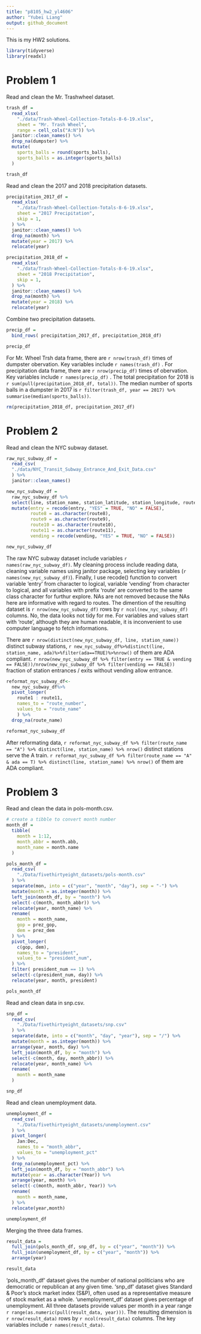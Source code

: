 ```yaml
---
title: "p8105_hw2_yl4606"
author: "Yubei Liang"
output: github_document
---
```


This is my HW2 solutions.

```r
library(tidyverse)
library(readxl)
```


# Problem 1

Read and clean the Mr. Trashwheel dataset.

```r
trash_df = 
  read_xlsx(
    "./data/Trash-Wheel-Collection-Totals-8-6-19.xlsx",
    sheet = "Mr. Trash Wheel",
    range = cell_cols("A:N")) %>%
  janitor::clean_names() %>%
  drop_na(dumpster) %>%
  mutate(
    sports_balls = round(sports_balls),
    sports_balls = as.integer(sports_balls)
  )

trash_df
```

Read and clean the 2017 and 2018 precipitation datasets.

```r
precipitation_2017_df = 
  read_xlsx(
    "./data/Trash-Wheel-Collection-Totals-8-6-19.xlsx",
    sheet = "2017 Precipitation",
    skip = 1,
  ) %>%
  janitor::clean_names() %>%
  drop_na(month) %>%
  mutate(year = 2017) %>%
  relocate(year)

precipitation_2018_df = 
  read_xlsx(
    "./data/Trash-Wheel-Collection-Totals-8-6-19.xlsx",
    sheet = "2018 Precipitation",
    skip = 1,
  ) %>%
  janitor::clean_names() %>%
  drop_na(month) %>%
  mutate(year = 2018) %>%
  relocate(year)
```

Combine two precipitation datasets.

```r
precip_df = 
  bind_rows( precipitation_2017_df, precipitation_2018_df)

precip_df
```

For Mr. Wheel Trsh data frame, there are `r nrow(trash_df)` times of dumpster obervation. Key variables include `r names(trash_df)` . For precipitation data frame, there are `r nrow(precip_df)` times of obervation. Key variables include `r names(precip_df)` . The total precipitation for 2018 is `r sum(pull(precipitation_2018_df, total))`. The median number of sports balls in a dumpster in 2017 is `r filter(trash_df, year == 2017) %>% summarise(median(sports_balls))`.

```r
rm(precipitation_2018_df, precipitation_2017_df)
```



# Problem 2

Read and clean the NYC subway dataset.

```r
raw_nyc_subway_df = 
  read_csv(
  "./data/NYC_Transit_Subway_Entrance_And_Exit_Data.csv"
  ) %>%
  janitor::clean_names() 

new_nyc_subway_df = 
  raw_nyc_subway_df %>%
  select(line, station_name, station_latitude, station_longitude, route1:route11, entrance_type, entry, vending, ada) %>%
  mutate(entry = recode(entry, "YES" = TRUE, "NO" = FALSE),
         route8 = as.character(route8),
         route9 = as.character(route9),
         route10 = as.character(route10),
         route11 = as.character(route11),
         vending = recode(vending, "YES" = TRUE, "NO" = FALSE))

new_nyc_subway_df
```

The raw NYC subway dataset include variables `r names(raw_nyc_subway_df)`. My cleaning process include reading data, cleaning variable names using janitor package, selecting key variables (`r names(new_nyc_subway_df)`). Finally, I use recode() function to convert variable 'entry' from character to logical, variable 'vending' from character to logical, and all variables with prefix 'route' are converted to the same class character for furthur explore. NAs are not removed because the NAs here are informative with regard to routes. The dimention of the resulting dataset is `r nrow(new_nyc_subway_df)` rows by `r ncol(new_nyc_subway_df)` columns. No, the data looks not tidy for me. For variables and values start with 'route', although they are human readable, it is inconvenient to use computer language to fetch informations. 

There are `r nrow(distinct(new_nyc_subway_df, line, station_name))` distinct subway stations, `r new_nyc_subway_df%>%distinct(line, station_name, ada)%>%filter(ada==TRUE)%>%nrow()` of them are ADA compliant. `r nrow(new_nyc_subway_df %>% filter(entry == TRUE & vending == FALSE))/nrow(new_nyc_subway_df %>% filter(vending == FALSE))` fraction of station entrances / exits without vending allow entrance.


```r
reformat_nyc_subway_df<-
  new_nyc_subway_df%>%
  pivot_longer(
    route1 : route11,
    names_to = "route_number",
    values_to = "route_name"
    ) %>%
  drop_na(route_name)

reformat_nyc_subway_df
```

After reformating data, `r reformat_nyc_subway_df %>% filter(route_name == "A") %>% distinct(line, station_name) %>% nrow()` distinct stations serve the A train. `r reformat_nyc_subway_df %>% filter(route_name == "A" & ada == T) %>% distinct(line, station_name) %>% nrow()` of them are ADA compliant.



# Problem 3

Read and clean the data in pols-month.csv.

```r
# create a tibble to convert month number
month_df = 
  tibble(
    month = 1:12,
    month_abbr = month.abb,
    month_name = month.name
  )

pols_month_df = 
  read_csv(
    "./Data/fivethirtyeight_datasets/pols-month.csv"
  ) %>% 
  separate(mon, into = c("year", "month", "day"), sep = "-") %>% 
  mutate(month = as.integer(month)) %>% 
  left_join(month_df, by = "month") %>% 
  select(-c(month, month_abbr)) %>% 
  relocate(year, month_name) %>% 
  rename(
    month = month_name,
    gop = prez_gop,
    dem = prez_dem
  ) %>% 
  pivot_longer(
    c(gop, dem),
    names_to = "president",
    values_to = "president_num",
  ) %>%
  filter( president_num == 1) %>% 
  select(-c(president_num, day)) %>% 
  relocate(year, month, president)

pols_month_df
```


Read and clean data in snp.csv.

```r
snp_df =
  read_csv(
    "./Data/fivethirtyeight_datasets/snp.csv"
  ) %>% 
  separate(date, into = c("month", "day", "year"), sep = "/") %>% 
  mutate(month = as.integer(month)) %>%
  arrange(year, month, day) %>% 
  left_join(month_df, by = "month") %>% 
  select(-c(month, day, month_abbr)) %>% 
  relocate(year, month_name) %>% 
  rename(
    month = month_name
  ) 

snp_df
```


Read and clean unemployment data.

```r
unemployment_df = 
  read_csv(
    "./Data/fivethirtyeight_datasets/unemployment.csv"
  ) %>% 
  pivot_longer(
    Jan:Dec,
    names_to = "month_abbr",
    values_to = "unemployment_pct"
  ) %>% 
  drop_na(unemployment_pct) %>% 
  left_join(month_df, by = "month_abbr") %>% 
  mutate(year = as.character(Year)) %>% 
  arrange(year, month) %>% 
  select(-c(month, month_abbr, Year)) %>% 
  rename(
    month = month_name,
  ) %>% 
  relocate(year,month)

unemployment_df
```


Merging the three data frames.

```r
result_data = 
  full_join(pols_month_df, snp_df, by = c("year", "month")) %>% 
  full_join(unemployment_df, by = c("year", "month")) %>% 
  arrange(year)

result_data
```

'pols_month_df' dataset gives the number of national politicians who are democratic or republican at any given time. 'snp_df' dataset gives Standard & Poor’s stock market index (S&P), often used as a representative measure of stock market as a whole. 'unemployment_df' dataset gives percentage of unemployment. All three datasets provide values per month in a year range `r range(as.numeric(pull(result_data, year)))`. The resulting dimension is `r nrow(result_data)` rows by `r ncol(result_data)` columns. The key variables include `r names(result_data)`.


